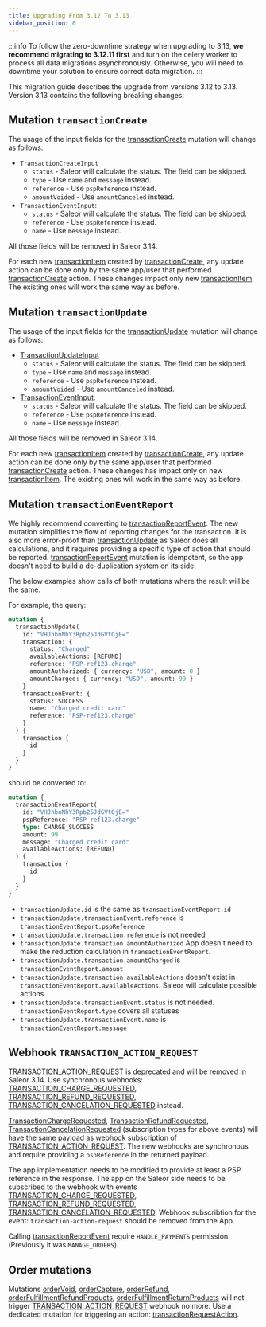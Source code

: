 ```yaml
---
title: Upgrading From 3.12 To 3.13
sidebar_position: 6
---
```


:::info
To follow the zero-downtime strategy when upgrading to 3.13, **we recommend migrating to 3.12.11 first** and turn on the celery worker to process all data migrations asynchronously.
Otherwise, you will need to downtime your solution to ensure correct data migration.
:::

This migration guide describes the upgrade from versions 3.12 to 3.13. Version 3.13 contains the following breaking changes:

## Mutation `transactionCreate`

The usage of the input fields for the [transactionCreate](../api-reference/payments/mutations/transaction-create) mutation will change as follows:

- `TransactionCreateInput`
  - `status` - Saleor will calculate the status. The field can be skipped.
  - `type` - Use `name` and `message` instead.
  - `reference` - Use `pspReference` instead.
  - `amountVoided` - Use `amountCanceled` instead.
- `TransactionEventInput`:
  - `status` - Saleor will calculate the status. The field can be skipped.
  - `reference` - Use `pspReference` instead.
  - `name` - Use `message` instead.

All those fields will be removed in Saleor 3.14.

For each new [transactionItem](../api-reference/payments/objects/transaction-item) created by [transactionCreate](../api-reference/payments/mutations/transaction-create), any update action can be done only by the same app/user that performed [transactionCreate](../api-reference/payments/mutations/transaction-create) action. These changes impact only new [transactionItem](../api-reference/payments/objects/transaction-item). The existing ones will work the same way as before.

## Mutation `transactionUpdate`

The usage of the input fields for the [transactionUpdate](../api-reference/payments/mutations/transaction-update) mutation will change as follows:

- [TransactionUpdateInput](../api-reference/payments/inputs/transaction-create-input)
  - `status` - Saleor will calculate the status. The field can be skipped.
  - `type` - Use `name` and `message` instead.
  - `reference` - Use `pspReference` instead.
  - `amountVoided` - Use `amountCanceled` instead.
- [TransactionEventInput](../api-reference/payments/inputs/transaction-event-input):
  - `status` - Saleor will calculate the status. The field can be skipped.
  - `reference` - Use `pspReference` instead.
  - `name` - Use `message` instead.

All those fields will be removed in Saleor 3.14.

For each new [transactionItem](../api-reference/payments/objects/transaction-item) created by [transactionCreate](../api-reference/payments/mutations/transaction-create), any update action can be done only by the same app/user that performed [transactionCreate](../api-reference/payments/mutations/transaction-create) action. These changes has impact only on new [transactionItem](../api-reference/payments/objects/transaction-item). The existing ones will work in the same way as before.

## Mutation `transactionEventReport`

We highly recommend converting to [transactionReportEvent](../api-reference/payments/mutations/transaction-event-report). The new mutation simplifies the flow of reporting changes for the transaction. It is also more error-proof than [transactionUpdate](../api-reference/payments/mutations/transaction-update) as Saleor does all calculations, and it requires providing a specific type of action that should be reported. [transactionReportEvent](../api-reference/payments/mutations/transaction-event-report) mutation is idempotent, so the app doesn't need to build a de-duplication system on its side.

The below examples show calls of both mutations where the result will be the same.

For example, the query:

```graphql
mutation {
  transactionUpdate(
    id: "VHJhbnNhY3Rpb25JdGVtOjE="
    transaction: {
      status: "Charged"
      availableActions: [REFUND]
      reference: "PSP-ref123.charge"
      amountAuthorized: { currency: "USD", amount: 0 }
      amountCharged: { currency: "USD", amount: 99 }
    }
    transactionEvent: {
      status: SUCCESS
      name: "Charged credit card"
      reference: "PSP-ref123.charge"
    }
  ) {
    transaction {
      id
    }
  }
}
```

should be converted to:

```graphql
mutation {
  transactionEventReport(
    id: "VHJhbnNhY3Rpb25JdGVtOjE="
    pspReference: "PSP-ref123.charge"
    type: CHARGE_SUCCESS
    amount: 99
    message: "Charged credit card"
    availableActions: [REFUND]
  ) {
    transaction {
      id
    }
  }
}
```

- `transactionUpdate.id` is the same as `transactionEventReport.id`
- `transactionUpdate.transactionEvent.reference` is `transactionEventReport.pspReference`
- `transactionUpdate.transaction.reference` is not needed
- `transactionUpdate.transaction.amountAuthorized` App doesn't need to make the reduction calculation in `transactionEventReport`.
- `transactionUpdate.transaction.amountCharged` is `transactionEventReport.amount`
- `transactionUpdate.transaction.availableActions` doesn't exist in `transactionEventReport.availableActions`. Saleor will calculate possible actions.
- `transactionUpdate.transactionEvent.status` is not needed. `transactionEventReport.type` covers all statuses
- `transactionUpdate.transactionEvent.name` is `transactionEventReport.message`

## Webhook `TRANSACTION_ACTION_REQUEST`

[TRANSACTION_ACTION_REQUEST](../api-reference/webhooks/enums/webhook-event-type-enum#) is deprecated and will be removed in Saleor 3.14.
Use synchronous webhooks: [TRANSACTION_CHARGE_REQUESTED](../api-reference/webhooks/enums/webhook-event-type-enum#webhookeventtypeenumtransaction_charge_requested),
[TRANSACTION_REFUND_REQUESTED](../api-reference/webhooks/enums/webhook-event-type-enum#webhookeventtypeenumtransaction_refund_requested), [TRANSACTION_CANCELATION_REQUESTED](../api-reference/webhooks/enums/webhook-event-type-enum#webhookeventtypeenumtransaction_cancelation_requested) instead.

[TransactionChargeRequested](../api-reference/payments/objects/transaction-charge-requested), [TransactionRefundRequested](../api-reference/payments/objects/transaction-refund-requested), [TransactionCancelationRequested](../api-reference/payments/objects/transaction-cancelation-requested) (subscription types for above events) will have the same payload as webhook subscription of [TRANSACTION_ACTION_REQUEST](../api-reference/webhooks/enums/webhook-event-type-enum). The new webhooks are synchronous and require providing a `pspReference` in the returned payload.

The app implementation needs to be modified to provide at least a PSP reference in the response. The app on the Saleor side needs to be subscribed to the webhook with events [TRANSACTION_CHARGE_REQUESTED](../api-reference/webhooks/enums/webhook-event-type-enum#webhookeventtypeenumtransaction_charge_requested),
[TRANSACTION_REFUND_REQUESTED](../api-reference/webhooks/enums/webhook-event-type-enum#webhookeventtypeenumtransaction_refund_requested), [TRANSACTION_CANCELATION_REQUESTED](../api-reference/webhooks/enums/webhook-event-type-enum#webhookeventtypeenumtransaction_cancelation_requested). Webhook subscribtion for the event: `transaction-action-request` should be removed from the App.

Calling [transactionReportEvent](../api-reference/payments/mutations/transaction-event-report) require `HANDLE_PAYMENTS` permission. (Previously it was `MANAGE_ORDERS`).

## Order mutations

Mutations [orderVoid](../api-reference/orders/mutations/order-void), [orderCapture](../api-reference/orders/mutations/order-capture), [orderRefund](../api-reference/orders/mutations/order-refund), [orderFulfillmentRefundProducts](../api-reference/orders/mutations/order-fulfillment-refund-products), [orderFulfillmentReturnProducts](../api-reference/orders/mutations/order-fulfillment-return-products) will not trigger [TRANSACTION_ACTION_REQUEST](../api-reference/webhooks/enums/webhook-event-type-enum) webhook no more. Use a dedicated mutation for triggering an action: [transactionRequestAction](../api-reference/payments/mutations/transaction-request-action).
